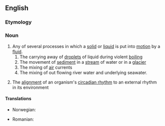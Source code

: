 ==English==

===Etymology===
{{suffix|en|entrain|ment}}

===Noun===
{{wikipedia}}
{{en-noun}}

# Any of several processes in which a [[solid]] or [[liquid]] is put into [[motion]] by a [[fluid]].
## The carrying away of [[droplet]]s of liquid during violent [[boiling]]
## The movement of [[sediment]] in a [[stream]] of water or in a [[glacier]]
## The mixing of [[air]] currents
## The mixing of out flowing river water and underlying seawater.
# {{lb|en|biology}} The [[alignment]] of an organism's [[circadian rhythm]] to an external rhythm in its environment

====Translations====
{{trans-top|mixing of fluids}}
* Norwegian: {{t|no|medrivning}}
{{trans-mid}}
* Romanian: {{t+|ro|antrenare}}
{{trans-bottom}}